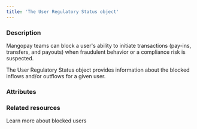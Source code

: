 ```yaml
---
title: 'The User Regulatory Status object'
---
```


  
### Description
Mangopay teams can block a user's ability to initiate transactions (pay-ins, transfers, and payouts) when fraudulent behavior or a compliance risk is suspected.   

The User Regulatory Status object provides information about the blocked inflows and/or outflows for a given user.

### Attributes  

<ActionCode />  

<ScopeBlocked />  

<Id5 />

### Related resources

<Card title="Guide" href="/guides/users/blocked-users">Learn more about blocked users</Card>